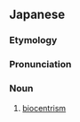 ==Japanese==
{{ja-kanjitab|せい|めい|ちゅう|しん|しゅ|ぎ|yomi=o}}

===Etymology===
{{affix|sort=せいめいちゅうしんしゅぎ|ja|生命|tr1=seimei|t1=life|中心|tr2=chūshin|t2=centre|主義|tr3=shugi|t3=-ism}}

===Pronunciation===
{{ja-pron|yomi=o|せいめい ちゅうしん しゅぎ}}

===Noun===
{{ja-noun|せいめい ちゅうしん しゅぎ}}

# [[biocentrism]] {{gloss|cosmological theory}}
#: {{quote-journal|year=2011|author=渡辺久義|title=転換しつつある合理/不合理の感覚: 何が科学の健全な基礎なのか-―科学の袋小路を打開する統一思想|url=http://www.dcsociety.org/id/publication/TheSenseOfRational-J.pdf|passage='''生命中心主義'''――生命と意識は宇宙の真の性質を理解する鍵である|translation='''Biocentrism''': How Life and Consciousness Are Keys to Understanding the True Nature of the Universe}}